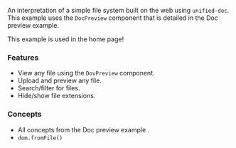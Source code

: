 

An interpretation of a simple file system built on the web using `unified-doc`.  This example uses the `DocPreview` component that is detailed in the <Link to="/examples/doc-preview">Doc preview example</Link>.

This example is used in the home page!

### Features
- View any file using the `DovPreview` component.
- Upload and preview any file.
- Search/filter for files.
- Hide/show file extensions.

### Concepts
- All concepts from the <Link to="/examples/doc-preview">Doc preview example </Link>.
- `dom.fromFile()`

<FileSystemExample />

